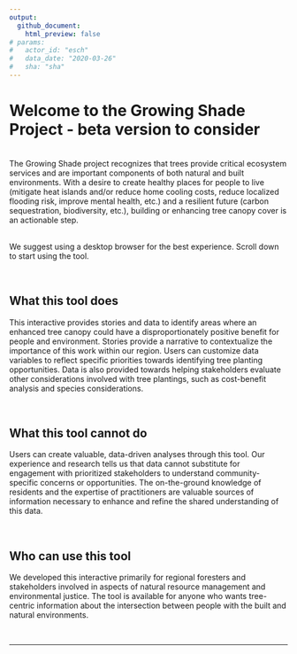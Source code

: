 ```yaml
---
output: 
  github_document:
    html_preview: false
# params: 
#   actor_id: "esch" 
#   data_date: "2020-03-26"
#   sha: "sha"
---
```


# Welcome to the Growing Shade Project - beta version to consider

<br>
The Growing Shade project recognizes that trees provide critical ecosystem services and are important components of both natural and built environments. With a desire to create healthy places for people to live (mitigate heat islands and/or reduce home cooling costs, reduce localized flooding risk, improve mental health, etc.) and a resilient future (carbon sequestration, biodiversity, etc.), building or enhancing tree canopy cover is an actionable step. 

<br>
We suggest using a desktop browser for the best experience. Scroll down to start using the tool.

<br>

## What this tool does

This interactive provides stories and data to identify areas where an enhanced tree canopy could have a disproportionately positive benefit for people and environment. Stories provide a narrative to contextualize the importance of this work within our region. Users can customize data variables to reflect specific priorities towards identifying tree planting opportunities. Data is also provided towards helping stakeholders evaluate other considerations involved with tree plantings, such as cost-benefit analysis and species considerations.

<br>

## What this tool cannot do

Users can create valuable, data-driven analyses through this tool. Our experience and research tells us that data cannot substitute for engagement with prioritized stakeholders to understand community-specific concerns or opportunities. The on-the-ground knowledge of residents and the expertise of practitioners are valuable sources of information necessary to enhance and refine the shared understanding of this data.

<br>

## Who can use this tool

We developed this interactive primarily for regional foresters and stakeholders involved in aspects of natural resource management and environmental justice. The tool is available for anyone who wants tree-centric information about the intersection between people with the built and natural environments. 


<br>
<hr>
<br>

<!-- # Why grow shade? -->

<!-- <br> -->
<!-- Placeholder, text and images for the narrative will go here. Benefits of planting trees, challenges, etc. -->

<!-- <br> -->
<!-- For brainstorming purposes, here are two ideas for showing how people connect with trees (an interactive story map or an interactive story generator). Of course, there are many other ways to consider doing something like this.   -->

<br>

<!-- <br> -->
<!-- Apart from the benefits that trees can provide, there are three key challenges that our region's tree canopy faces. These challenges underscore the importance of continuing to plant trees: -->
<!-- <br> -->
<!-- <br> -->

<!-- - **Logging**: Over the last 200 years, Minnesota has experienced profound land cover changes. Commercial logging in Minnesota began in 1839 with the founding of a sawmill in Marine on St. Croix in Washington County. This created a legacy of reduced tree cover which still persists today. Learn more about our region's widespread deforestation by <a href = 'https://www.mnhs.org/foresthistory/learn/logging' target = '_blank'>visiting the Minnesota Historical Society website</a> or <a href = 'https://www.youtube.com/watch?v=HhqP6ghXKaU&t=1s' target = '_blank'>watching a video about logging in Stillwater</a>. -->
<!-- - **Invasive species**: Spread of invasive species like the Emerald Ash borer (invasive insect) or Dutch elm disease (invasive pathogen) threaten trees and the benefits they provide. Costing millions of dollars to manage with results that often fail to save trees, such invasive species have left the region with new canopy gaps. Read a story about <a href = 'https://www.mprnews.org/story/2015/03/15/ash-borer' target = '_blank'>towns currently managing the Emerald Ash Borer</a> and look at a <a href = 'http://collections.mnhs.org/mnhistorymagazine/articles/65/v65i02p44-53.pdf' target = '_blank'>report of how Dutch elm devastated trees in Minneapolis and St. Paul</a>. -->
<!-- - **Extreme weather**: Extreme weather events like tornadoes and straight line winds are natural occurrences in our region, although climate change can intensify their severity. Trees are susceptible to damage by these storms, and re-vegetation after weather events has been a challenge faced <a href = 'https://sahanjournal.com/climate/northside-tornado-recovery/' target = '_blank'>in North Minneapolis</a> as well as other communities in our region. -->

<!-- <br> -->
<!-- <center><img src="www/schematic.png" alt = "challenges and opportunities of planting trees"></center> -->

<!-- <br> -->
<!-- The benefits of planting trees are numerous: -->
<!-- <br> -->
<!-- <br> -->

<!-- - **Community health**: Trees can improve community livability and beauty. Mental and physical wellness of residents... Legacy of redlining + concerns over green gentrification... -->
<!-- - **Ecosystem health**: Trees can improve ecosystem health and climate resilience.... Clean air, clean water, habitat for biodiversity.... -->
<!-- - **Business opportunity**: Trees have value and create jobs - lumber industry, maple syrup, christmas trees, tree maintenance industry, fruit trees, tree nurseries and garden centers,  -->
<!-- - **Reduce costs**: Energy savings... -->

<!-- <br> -->
<!-- There are many dimensions that can and should be considered when deciding where to plant trees. -->

<!-- - **Existing tree cover**: knowing which areas have relatively low tree cover versus areas that have relatively high tree cover can help direct tree planting efforts.  -->
<!-- - **Equity**: communities of color and other marginalized groups disproportionately live in areas which lack tree cover and/or have high negative externalities which could be mitigated in part by tree cover (air pollution, etc.) -->
<!-- - **Existing land use**: information about land use can help direct messaging and outreach (ie if opportunities exist for planting trees within residential area, the messaging will look very different than if the greatest opportunities for planting trees lies within commercial zoned areas) -->
<!-- - Other: ... -->

<!-- <br> -->
<!-- Similarly, there are multiple things to consider in making a useful tool: -->

<!-- - **Understandable**: clear and actionable conclusions need to be drawn from complex and disparate data sources. Conclusions should be understandable to the general public (given that tree planting fundamentally impacts people and neighborhoods), to practitioners (to make informed decisions about planting trees), and to subject matter experts (to facilitate the iterative nature of this work and ensure the tool incorporates the best available research).  -->
<!-- - **Narrative**: planting trees today will change the trajectory of a neighborhood's canopy for the future. Incorporating stories needs to be part of the tool... -->
<!-- - **Research-based**: this tool should incorporate relevant research and be transparent in our methods. This tool should be designed flexibly so that new research and new data sources can improve the conclusions (especially around climate resiliency/adaptation), spatial accuracy (down to 1m in accuracy would be the gold standard), and geographic spread (expanding from the Twin Cities region to statewide and beyond) of this tool.  -->
<!-- - **Interactive**: knowing that different funding programs and/or local priorities will dictate on-the-ground action (of planting trees), this tool should allow for users to set their own prioritization scheme if they so desire. -->


<!-- <br> -->
<!-- This data was aggregated to help facilitate discussions around enhancing our region's tree canopy in order to improve climate resilience, livability, and beauty. Of course, important pieces are missing, not fully unpacked, and/or tied together in incomplete ways. For instance, there are practical limitations on data availability/vintage/accuracy/spatial resolution. There are also limitations on which parts of the discussion data can contribute to ("yes" to identifying ares which might be suitable for tree planting, "no" (at the moment) to knowing which tree species might be most suitable for the location). -->

<!-- <br> -->
<!-- This is a quick and dirty test to see if this works. And/or if it would be useful to jump start future conversations. If this seems like a useful approach, let's think more critically about everything. -->

<!-- <br> -->

<!-- ## Methods -->

<!-- Pulling together: -->

<!-- - "Greenness" (normalized difference vegetation index (NDVI) from Sentinel-2, peak NDVI in 2020 aggregated to the block group level and also at 10x10m resolution) -->
<!-- - Equity considerations data -->
<!-- - Existing land use -->


